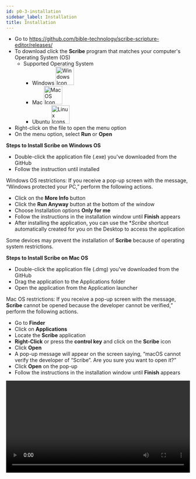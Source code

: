 ```yaml
---
id: p0-3-installation
sidebar_label: Installation
title: Installation
---
```


- Go to https://github.com/bible-technology/scribe-scripture-editor/releases/
- To download click the **Scribe** program that matches your computer's Operating System (OS) 
  - Supported Operating System 
    - Windows <img src="/autographaAssetsV2/getting-started/windows.png" alt="Windows Icon" width="50px"/>
    - Mac <img src="/autographaAssetsV2/getting-started/mac-os.png" alt="MacOS Icon" width="50px"/>
    - Ubuntu <img src="/autographaAssetsV2/getting-started/linux.png" alt="Linux Icons" width="50px" />
- Right-click on the file to open the menu option
- On the menu option, select **Run** or **Open**

**Steps to Install Scribe on Windows OS**
- Double-click the application file (.exe) you've downloaded from the GitHub
-  Follow the instruction until installed

Windows OS restrictions: If you receive a pop-up screen with the message, “Windows protected your PC,” perform the following actions. 

- Click on the **More Info** button
- Click the **Run Anyway** button at the bottom of the window
- Choose Installation options **Only for me**
- Follow the instructions in the installation window until **Finish** appears
- After installing the application, you can use the **Scribe* shortcut automatically created for you on the Desktop to access the application

Some devices may prevent the installation of **Scribe** because of operating system restrictions. 

**Steps to Install Scribe on Mac OS**

- Double-click the application file (.dmg) you've downloaded from the GitHub
- Drag the application to the Applications folder
- Open the application from the Application launcher

Mac OS restrictions: If you receive a pop-up screen with the message, **Scribe** cannot be opened because the developer cannot be verified,” perform the following actions. 

- Go to **Finder**
- Click on **Applications**
- Locate the **Scribe** application
- **Right-Click** or press the **control key** and click on the **Scribe** icon
- Click **Open**
- A pop-up message will appear on the screen saying, “macOS cannot verify the developer of “Scribe”. Are you sure you want to open it?”
- Click **Open** on the pop-up
- Follow the instructions in the installation window until **Finish** appears

<video controls src="/assets/how-to-install-1.2.0.mov" width="100%" type="video/mov"/>
 
 **Steps to Install Scribe on Ubuntu OS**

- Locate the downloaded deb package. By default, the system stores downloaded files in the Downloads directory
- Right-click the deb file and choose Open with Another Application
- Select Software Install from the program list
- A new dialogue box opens with details about the software
- Click on the Install button to proceed
- Enter the user's password when prompted and press Enter to authenticate
- Wait for the installation to complete. When finished, the software is ready to use